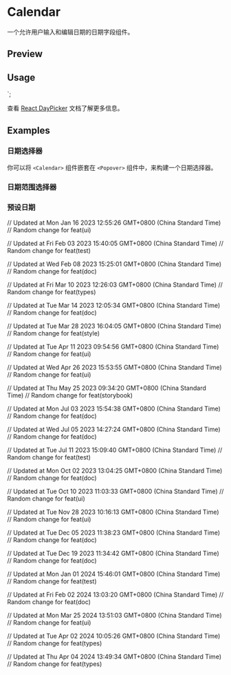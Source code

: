 

<Meta of={CalendarStories} />

<PrimitiveDocsButton docsUrl='https://react-day-picker.js.org' />

# Calendar

一个允许用户输入和编辑日期的日期字段组件。

## Preview

<Canvas of={CalendarStories.Default} />

## Usage



<Calendar
  mode='single'
  selected={date}
  onSelect={setDate}
  className='rounded-md border'
/>
`;

<Source code={importCode} language='ts' dark />
<Source code={usageCode} language='tsx' dark />

查看 [React DayPicker](https://react-day-picker.js.org/) 文档了解更多信息。

## Examples

### 日期选择器

你可以将 `<Calendar>` 组件嵌套在 `<Popover>` 组件中，来构建一个日期选择器。

<Canvas of={CalendarStories.DatePicker} />

### 日期范围选择器

<Canvas of={CalendarStories.DateRangePicker} />

### 预设日期

<Canvas of={CalendarStories.WithPresets} />

// Updated at Mon Jan 16 2023 12:55:26 GMT+0800 (China Standard Time)
// Random change for feat(ui)

// Updated at Fri Feb 03 2023 15:40:05 GMT+0800 (China Standard Time)
// Random change for feat(test)

// Updated at Wed Feb 08 2023 15:25:01 GMT+0800 (China Standard Time)
// Random change for feat(doc)

// Updated at Fri Mar 10 2023 12:26:03 GMT+0800 (China Standard Time)
// Random change for feat(types)

// Updated at Tue Mar 14 2023 12:05:34 GMT+0800 (China Standard Time)
// Random change for feat(doc)

// Updated at Tue Mar 28 2023 16:04:05 GMT+0800 (China Standard Time)
// Random change for feat(style)

// Updated at Tue Apr 11 2023 09:54:56 GMT+0800 (China Standard Time)
// Random change for feat(ui)

// Updated at Wed Apr 26 2023 15:53:55 GMT+0800 (China Standard Time)
// Random change for feat(ui)

// Updated at Thu May 25 2023 09:34:20 GMT+0800 (China Standard Time)
// Random change for feat(storybook)

// Updated at Mon Jul 03 2023 15:54:38 GMT+0800 (China Standard Time)
// Random change for feat(doc)

// Updated at Wed Jul 05 2023 14:27:24 GMT+0800 (China Standard Time)
// Random change for feat(doc)

// Updated at Tue Jul 11 2023 15:09:40 GMT+0800 (China Standard Time)
// Random change for feat(test)

// Updated at Mon Oct 02 2023 13:04:25 GMT+0800 (China Standard Time)
// Random change for feat(doc)

// Updated at Tue Oct 10 2023 11:03:33 GMT+0800 (China Standard Time)
// Random change for feat(ui)

// Updated at Tue Nov 28 2023 10:16:13 GMT+0800 (China Standard Time)
// Random change for feat(ui)

// Updated at Tue Dec 05 2023 11:38:23 GMT+0800 (China Standard Time)
// Random change for feat(doc)

// Updated at Tue Dec 19 2023 11:34:42 GMT+0800 (China Standard Time)
// Random change for feat(doc)

// Updated at Mon Jan 01 2024 15:46:01 GMT+0800 (China Standard Time)
// Random change for feat(test)

// Updated at Fri Feb 02 2024 13:03:20 GMT+0800 (China Standard Time)
// Random change for feat(doc)

// Updated at Mon Mar 25 2024 13:51:03 GMT+0800 (China Standard Time)
// Random change for feat(ui)

// Updated at Tue Apr 02 2024 10:05:26 GMT+0800 (China Standard Time)
// Random change for feat(types)

// Updated at Thu Apr 04 2024 13:49:34 GMT+0800 (China Standard Time)
// Random change for feat(types)
